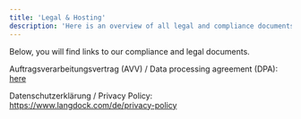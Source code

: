 ```yaml
---
title: 'Legal & Hosting'
description: 'Here is an overview of all legal and compliance documents. If there are any questions, please reach out to justus@langdock.com.'
---
```


Below, you will find links to our compliance and legal documents.

Auftragsverarbeitungsvertrag (AVV) / Data processing agreement (DPA): [here](https://docs.google.com/document/d/1YQCf2pvA6VE6k9W6OUuwNckIw0THwpZ1XgdR8a2g3M4)

Datenschutzerklärung / Privacy Policy: https://www.langdock.com/de/privacy-policy
